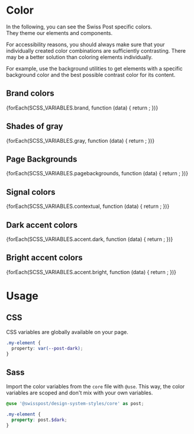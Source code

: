 
<Meta of={ColorStories} />

# Color

In the following, you can see the Swiss Post specific colors.<br/>
They theme our elements and components.

<div className="alert alert-info alert-md mt-regular">
  For accessibility reasons, you should always make sure that your individually created color combinations are sufficiently contrasting. There may be a better solution than coloring elements individually.

For example, use the <LinkTo kind="utilities-background" story="docs">background utilities</LinkTo> to get elements with a specific background color and the best possible contrast color for its content.

</div>

## Brand colors

<section className="color-swatch__section">
  {forEach(SCSS_VARIABLES.brand, function (data) {
    return <ColorSwatch key={data.key} name={data.key} color={data.value} />;
  })}
</section>

## Shades of gray

<section className="color-swatch__section">
  {forEach(SCSS_VARIABLES.gray, function (data) {
    return <ColorSwatch key={data.key} name={data.key} color={data.value} />;
  })}
</section>

## Page Backgrounds

<section className="color-swatch__section">
  {forEach(SCSS_VARIABLES.pagebackgrounds, function (data) {
    return <ColorSwatch key={data.key} name={data.key} color={data.value} noCSS />;
  })}
</section>

## Signal colors

<section className="color-swatch__section">
  {forEach(SCSS_VARIABLES.contextual, function (data) {
    return <ColorSwatch key={data.key} name={data.key} color={data.value} />;
  })}
</section>

## Dark accent colors

<section className="color-swatch__section">
  {forEach(SCSS_VARIABLES.accent.dark, function (data) {
    return <ColorSwatch key={data.key} name={data.key} color={data.value} />;
  })}
</section>

## Bright accent colors

<section className="color-swatch__section">
  {forEach(SCSS_VARIABLES.accent.bright, function (data) {
    return <ColorSwatch key={data.key} name={data.key} color={data.value} />;
  })}
</section>

# Usage

## CSS

CSS variables are globally available on your page.

```css dark
.my-element {
  property: var(--post-dark);
}
```

## Sass

Import the color variables from the `core` file with `@use`. This way, the color variables are scoped and don't mix with your own variables.

```scss dark
@use '@swisspost/design-system-styles/core' as post;

.my-element {
  property: post.$dark;
}
```
